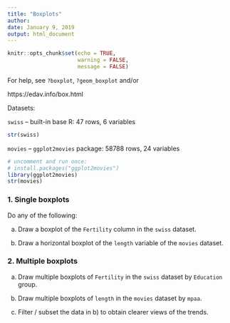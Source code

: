 ```yaml
---
title: "Boxplots"
author: 
date: January 9, 2019
output: html_document
---
```


```r
knitr::opts_chunk$set(echo = TRUE, 
                      warning = FALSE,
                      message = FALSE)
```

For help, see `?boxplot`, `?geom_boxplot` and/or

https://edav.info/box.html


Datasets:

`swiss` -- built-in base R: 47 rows, 6 variables

```r
str(swiss)
```

`movies` -- `ggplot2movies` package: 58788 rows, 24 variables

```r
# uncomment and run once:
# install.packages("ggplot2movies")
library(ggplot2movies)
str(movies)
```

### 1. Single boxplots

Do any of the following:

a) Draw a boxplot of the `Fertility` column in the `swiss` dataset.

b) Draw a horizontal boxplot of the `length` variable of the `movies` dataset.

### 2. Multiple boxplots

a) Draw multiple boxplots of `Fertility` in the `swiss` dataset by `Education` group.

b) Draw multiple boxplots of `length` in the `movies` dataset by `mpaa`.

c) Filter / subset the data in b) to obtain clearer views of the trends.
